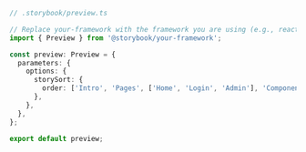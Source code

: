 ```ts
// .storybook/preview.ts

// Replace your-framework with the framework you are using (e.g., react, vue3)
import { Preview } from '@storybook/your-framework';

const preview: Preview = {
  parameters: {
    options: {
      storySort: {
        order: ['Intro', 'Pages', ['Home', 'Login', 'Admin'], 'Components', '*', 'WIP'],
      },
    },
  },
};

export default preview;
```
